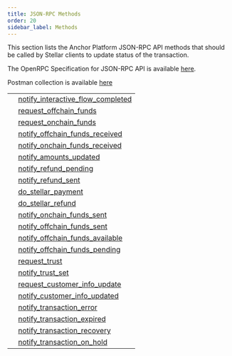 ```yaml
---
title: JSON-RPC Methods
order: 20
sidebar_label: Methods
---
```



This section lists the Anchor Platform JSON-RPC API methods that should be called by Stellar clients to update status of the transaction.

The OpenRPC Specification for JSON-RPC API is available [here](https://playground.open-rpc.org/?schemaUrl=https://raw.githubusercontent.com/stellar/stellar-docs/main/static/assets/rpc-methods/open-rpc.json).

Postman collection is available [here](https://documenter.getpostman.com/view/9257637/2s9Y5U1kra)

<EndpointsTable title="JSON-RPC Methods">

| | |
| --- | --------------------- |
| | [notify_interactive_flow_completed](notify_interactive_flow_completed/README.mdx) |
| | [request_offchain_funds](request_offchain_funds/README.mdx) |
| | [request_onchain_funds](request_onchain_funds/README.mdx) |
| | [notify_offchain_funds_received](notify_offchain_funds_received/README.mdx) |
| | [notify_onchain_funds_received](notify_onchain_funds_received/README.mdx) |
| | [notify_amounts_updated](notify_amounts_updated/README.mdx) |
| | [notify_refund_pending](notify_refund_pending/README.mdx) |
| | [notify_refund_sent](notify_refund_sent/README.mdx) |
| | [do_stellar_payment](do_stellar_payment/README.mdx) |
| | [do_stellar_refund](do_stellar_refund/README.mdx) |
| | [notify_onchain_funds_sent](notify_onchain_funds_sent/README.mdx) |
| | [notify_offchain_funds_sent](notify_offchain_funds_sent/README.mdx) |
| | [notify_offchain_funds_available](notify_offchain_funds_available/README.mdx) |
| | [notify_offchain_funds_pending](notify_offchain_funds_pending/README.mdx) |
| | [request_trust](request_trust/README.mdx) |
| | [notify_trust_set](notify_trust_set/README.mdx) |
| | [request_customer_info_update](request_customer_info_update/README.mdx) |
| | [notify_customer_info_updated](notify_customer_info_updated/README.mdx) |
| | [notify_transaction_error](notify_transaction_error/README.mdx) |
| | [notify_transaction_expired](notify_transaction_expired/README.mdx) |
| | [notify_transaction_recovery](notify_transaction_recovery/README.mdx) |
| | [notify_transaction_on_hold](notify_transaction_on_hold/README.mdx) |

</EndpointsTable>

